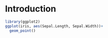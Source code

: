 # Introduction

```r
library(ggplot2)
ggplot(iris, aes(Sepal.Length, Sepal.Width))+
  geom_point()
```
